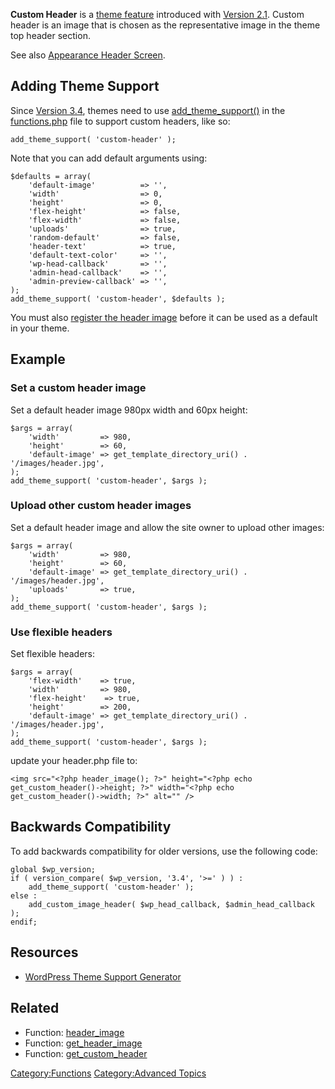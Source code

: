 {{Languages|
{{en|Custom Headers}}
{{fr|Custom Headers}}
{{hr|Prilagodljiva Zaglavlja}}
{{ru|Персонализация Шапки}}
{{ja|Custom Headers}}
{{pt-br|Cabeçalhos_Personalizados}}
{{zh-cn|自定义顶部}}
}}

'''Custom Header''' is a [[Theme Features|theme feature]] introduced with [[Version 2.1]]. Custom header is an image that is chosen as the representative image in the theme top header section.

See also [[Appearance Header Screen]].

== Adding Theme Support ==

Since [[Version 3.4]], themes need to use [[Function_Reference/add_theme_support|add_theme_support()]] in the [[Theme_Development#Functions_File|functions.php]] file to support custom headers, like so:

<pre>add_theme_support( 'custom-header' );</pre>

Note that you can add default arguments using:

<pre>
$defaults = array(
	'default-image'          => '',
	'width'                  => 0,
	'height'                 => 0,
	'flex-height'            => false,
	'flex-width'             => false,
	'uploads'                => true,
	'random-default'         => false,
	'header-text'            => true,
	'default-text-color'     => '',
	'wp-head-callback'       => '',
	'admin-head-callback'    => '',
	'admin-preview-callback' => '',
);
add_theme_support( 'custom-header', $defaults );
</pre>

You must also [[Function_Reference/register_default_headers|register the header image]] before it can be used as a default in your theme.

== Example ==

=== Set a custom header image ===

Set a default header image 980px width and 60px height:

<pre>
$args = array(
	'width'         => 980,
	'height'        => 60,
	'default-image' => get_template_directory_uri() . '/images/header.jpg',
);
add_theme_support( 'custom-header', $args );
</pre>

=== Upload other custom header images ===

Set a default header image and allow the site owner to upload other images:

<pre>
$args = array(
	'width'         => 980,
	'height'        => 60,
	'default-image' => get_template_directory_uri() . '/images/header.jpg',
	'uploads'       => true,
);
add_theme_support( 'custom-header', $args );
</pre>

=== Use flexible headers ===

Set flexible headers:

<pre>
$args = array(
	'flex-width'    => true,
	'width'         => 980,
	'flex-height'    => true,
	'height'        => 200,
	'default-image' => get_template_directory_uri() . '/images/header.jpg',
);
add_theme_support( 'custom-header', $args );
</pre>

update your header.php file to:

<pre>
<img src="<?php header_image(); ?>" height="<?php echo get_custom_header()->height; ?>" width="<?php echo get_custom_header()->width; ?>" alt="" />
</pre>

== Backwards Compatibility ==

To add backwards compatibility for older versions, use the following code:

<pre>
global $wp_version;
if ( version_compare( $wp_version, '3.4', '>=' ) ) :
	add_theme_support( 'custom-header' );
else :
	add_custom_image_header( $wp_head_callback, $admin_head_callback );
endif;
</pre>

== Resources ==

* [http://generatewp.com/theme-support/ WordPress Theme Support Generator]

== Related ==
{{Theme Support}}

[[Category:Functions]]
*Function: [[header_image]]
*Function: [[get_header_image]]
*Function: [[get_custom_header]]

[[Category:Advanced Topics]]